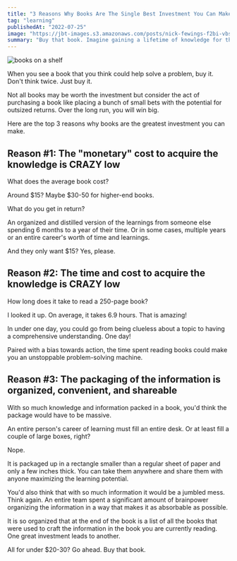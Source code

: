 ```yaml
---
title: "3 Reasons Why Books Are The Single Best Investment You Can Make"
tag: "learning"
publishedAt: "2022-07-25"
image: "https://jbt-images.s3.amazonaws.com/posts/nick-fewings-f2bi-vbs71m-unsplash-scaled.jpeg"
summary: "Buy that book. Imagine gaining a lifetime of knowledge for the price of a meal. Books are incredible assets that offer you just that. Dive into the compelling reasons why investing in books is a life-changing decision."
---
```


<Image
  src="https://jbt-images.s3.amazonaws.com/posts/nick-fewings-f2bi-vbs71m-unsplash-scaled.jpeg"
  alt="books on a shelf"
/>

When you see a book that you think could help solve a problem, buy it. Don't think twice. Just buy it.

Not all books may be worth the investment but consider the act of purchasing a book like placing a bunch of small bets with the potential for outsized returns. Over the long run, you will win big.

Here are the top 3 reasons why books are the greatest investment you can make.

## Reason #1: The "monetary" cost to acquire the knowledge is CRAZY low

What does the average book cost?

Around $15? Maybe $30-50 for higher-end books.

What do you get in return?

An organized and distilled version of the learnings from someone else spending 6 months to a year of their time. Or in some cases, multiple years or an entire career's worth of time and learnings.

And they only want $15? Yes, please.

## Reason #2: The time and cost to acquire the knowledge is CRAZY low

How long does it take to read a 250-page book?

I looked it up. On average, it takes 6.9 hours. That is amazing!

In under one day, you could go from being clueless about a topic to having a comprehensive understanding. One day!

Paired with a bias towards action, the time spent reading books could make you an unstoppable problem-solving machine.

## Reason #3: The packaging of the information is organized, convenient, and shareable

With so much knowledge and information packed in a book, you'd think the package would have to be massive.

An entire person's career of learning must fill an entire desk. Or at least fill a couple of large boxes, right?

Nope.

It is packaged up in a rectangle smaller than a regular sheet of paper and only a few inches thick. You can take them anywhere and share them with anyone maximizing the learning potential.

You'd also think that with so much information it would be a jumbled mess. Think again. An entire team spent a significant amount of brainpower organizing the information in a way that makes it as absorbable as possible.

It is so organized that at the end of the book is a list of all the books that were used to craft the information in the book you are currently reading. One great investment leads to another.

All for under $20-30? Go ahead. Buy that book.
